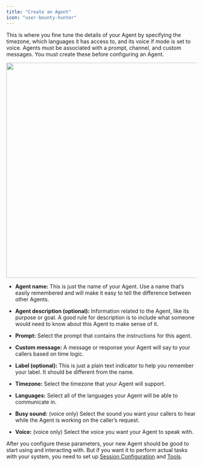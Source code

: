 ```yaml
---
title: "Create an Agent"
icon: "user-bounty-hunter"
---
```


This is where you fine tune the details of your Agent by specifying the timezone, which languages it has access to, and its voice if mode is set to voice. Agents must be associated with a prompt, channel, and custom messages. You must create these before configuring an Agent. 

<img height="568" width="663" src="https://lh7-rt.googleusercontent.com/docsz/AD_4nXfnD1EAn4Zx9_1Y8DLrPPbB4me8ljO8hsNl5lxeaxdIhMA06YIyog3V4iOWaaJfh4ZFPVZs3JSgiAzHLiGKJ2TzivC1Zqc8qnpJGKdmg4QO-FZ4BxJtgRqxcSsMlyaF-RHzeXAC_w?key=JBBxuoVFeIMKcM-ZFwfnG7a5" />

* **Agent name:** This is just the name of your Agent. Use a name that’s easily remembered and will make it easy to tell the difference between other Agents. 

* **Agent description (optional):** Information related to the Agent, like its purpose or goal. A good rule for description is to include what someone would need to know about this Agent to make sense of it.

* **Prompt:** Select the prompt that contains the instructions for this agent. 

* **Custom message:** A message or response your Agent will say to your callers based on time logic.

* **Label (optional):** This is just a plain text indicator to help you remember your label. It should be different from the name.

* **Timezone:** Select the timezone that your Agent will support.

* **Languages:** Select all of the languages your Agent will be able to communicate in. 

* **Busy sound:** (voice only) Select the sound you want your callers to hear while the Agent is working on the caller’s request. 

* **Voice:** (voice only) Select the voice you want your Agent to speak with.

After you configure these parameters, your new Agent should be good to start using and interacting with. But if you want it to perform actual tasks with your system, you need to set up [Session Configuration](https://docs.syllable.ai/workspaces/SessionConfig) and [Tools](https://docs.syllable.ai/Resources/Tools).
